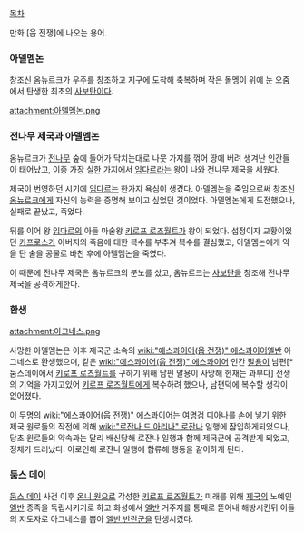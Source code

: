 [[목차]]

만화 [웁 전쟁]에 나오는 용어.

=== 아델멤논 ===
창조신 옴뉴르크가 우주를 창조하고 지구에 도착해 축복하며 작은 돌멩이 위에 눈 오줌에서 탄생한 최초의 [[사보탄]]이다.

attachment:아델멤논.png

=== 전나무 제국과 아델멤논 ===
옴뉴르크가 [[전나무]] 숲에 들어가 닥치는대로 나뭇 가지를 꺾어 땅에 버려 생겨난 인간들이 태어났고, 이중 가장 실한 가지에서 [[임다르]]라는 왕이 나와 전나무 제국을 세웠다.

제국이 번영하던 시기에 [[임다르]]는 한가지 욕심이 생겼다. 아델멤논을 죽임으로써 창조신 [[옴뉴르크]]에게 자신의 능력을 증명해 보이고 싶었던 것이었다. 아델멤논에게 도전했으나, 실패로 끝났고, 죽었다. 

뒤를 이어 왕 [[임다르]]의 아들 마술왕 [[키로프 로즈월트]]가 왕이 되었다. 섭정이자 교황이었던 [[카프로스]]가 아버지의 죽음에 대한 복수를 부추겨 복수를 결심했고, 아델멤논에게 약을 탄 술을 공물로 바친 후에 아델멤논을 죽였다.

이 때문에 전나무 제국은 옴뉴르크의 분노를 샀고, 옴뉴르크는 [[사보탄]]을 창조해 전나무 제국을 공격하게한다.


=== 환생 ===
attachment:아그네스.png

사망한 아델멤논은 이후 제국군 소속의 [[wiki:"에스콰이어(웁 전쟁)" 에스콰이어]][[엘반]] 아그네스로 환생했으며, 같은 [[wiki:"에스콰이어(웁 전쟁)" 에스콰이어]] 인간 [[말용]]이 남편[* 둠스데이에서 [[키로프 로즈월트]]를 구하기 위해 남편 말용이 사망해 현재는 과부다] 전생의 기억을 가지고있어 [[키로프 로즈월트]]에게 복수하려 했으나, 남편덕에 복수할 생각이 없어졌다.

이 두명의 [[wiki:"에스콰이어(웁 전쟁)" 에스콰이어]]는 [[여명검 디아나]]를 손에 넣기 위한 제국 원로들의 작전에 의해 [[wiki:"로잔나 드 아리나" 로잔나]] 일행에 잠입하게되었으나, 당초 원로들의 약속과는 달리 배신당해 로잔나 일행과 함께 제국군에 공격받게 되었고, 정체가 드러났다. 이로인해 로잔나 일행에 합류해 행동을 같이하게 된다.


=== 둠스 데이 === 
[[둠스 데이]] 사건 이후 [[온니 원]]으로 각성한 [[키로프 로즈월트]]가 미래를 위해 [[제국]]의 노예인 [[엘반]] 종족을 독립시키기로 하고 화성에서 [[엘반]] 거주지를 통째로 뜯어내 해방시킨뒤 이들의 지도자로 아그네스를 뽑아 [[엘반 반란군]]을 탄생시켰다.
